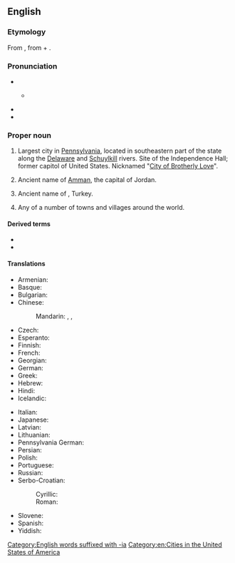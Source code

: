 ==English==
{{wikipedia|Philadelphia, Pennsylvania|mul=Philadelphia (disambiguation)}}

===Etymology===
From {{etyl|grc|en}} {{m|grc|Φιλαδέλφεια}}, from {{m|grc|φιλέω||I love}} + {{m|grc|ἀδελφός||brother}}.

===Pronunciation===
* {{IPA|/fɪləˈdɛlfi.ə/|lang=en}}
** {{a|local}} {{IPA|[fɪɫəˈdɜɫfi.ə]|lang=en}}
* {{audio|en-uk-Philadelphia.ogg|Audio (UK)|lang=en}}
* {{audio|en-us-Philadelphia.ogg|Audio (US)|lang=en}}

===Proper noun===
{{en-proper noun}}

# Largest city in [[Pennsylvania]], located in southeastern part of the state along the [[Delaware]] and [[Schuylkill]] rivers. Site of the Independence Hall; former capitol of United States. Nicknamed "[[City of Brotherly Love]]".
# {{lb|en|historical}} Ancient name of [[Amman]], the capital of Jordan.
# {{lb|en|historical}} Ancient name of {{w|Alaşehir}}, Turkey.
# Any of a number of towns and villages around the world.

====Derived terms====
* {{l|en|Philadelphian}}
* {{l|en|Philly}}

====Translations====
{{trans-top|largest city in Pennsylvania}}
* Armenian: {{t|hy|Ֆիլադելֆիա}}
* Basque: {{t|eu|Filadelfia}}
* Bulgarian: {{t|bg|Филаде́лфия|f}}
* Chinese:
*: Mandarin: {{t+|cmn|費城|sc=Hani}}, {{t+|cmn|费城|tr=Fèichéng|sc=Hani}}, {{t+|cmn|費拉德爾菲亞|tr= Fèilādé'ěrfēiyà|sc=Hani}}
* Czech: {{t|cs|Filadelfie|f}}
* Esperanto: {{t|eo|Filadelfio}}
* Finnish: {{t+|fi|Philadelphia}}
* French: {{t+|fr|Philadelphie}}
* Georgian: {{t|ka|ფილადელფია}}
* German: {{t+|de|Philadelphia}}
* Greek: {{t+|el|Φιλαδέλφεια|f}}
* Hebrew: {{t|he|פִילָדֶלְפִיָּה|f|tr=filadélfia}}
* Hindi: {{t|hi|फिलाडेल्फिया|sc=Deva}}
* Icelandic: {{t|is|Fíladelfía|f}}
{{trans-mid}}
* Italian: {{t+|it|Filadelfia|f}}
* Japanese: {{t|ja|フィラデルフィア|tr=Firaderufia|sc=Jpan}}
* Latvian: {{t|lv|Filadelfija|f}}
* Lithuanian: {{t|lt|Filadelfija|f}}
* Pennsylvania German: {{t|pdc|Filadelfi}}
* Persian: {{t|fa|فیلادلفیا|tr=filadelfia}}
* Polish: {{t+|pl|Filadelfia|f}}
* Portuguese: {{t+|pt|Filadélfia|f}}
* Russian: {{t+|ru|Филаде́льфия|f}}
* Serbo-Croatian:
*: Cyrillic: {{t|sh|Филаделфија|f}}
*: Roman: {{t|sh|Filadelfija|f}}
* Slovene: {{t|sl|Filadelfija|f}}
* Spanish: {{t+|es|Filadelfia|f}}
* Yiddish: {{t|yi|פֿילאַדעלפֿיע|f}}
{{trans-bottom}}

[[Category:English words suffixed with -ia]]
[[Category:en:Cities in the United States of America]]